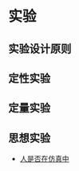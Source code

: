 # 实验 {#exp}

## 实验设计原则

## 定性实验

## 定量实验

## 思想实验

- [人是否在仿真中](https://www.vox.com/technology/2016/6/23/12007694/elon-musk-simulation-cartoon)

